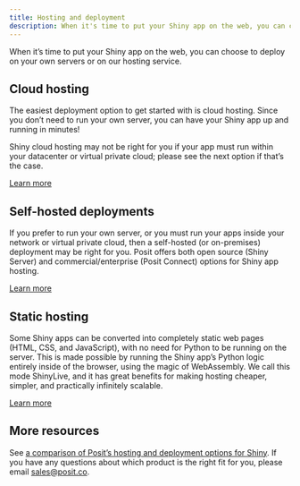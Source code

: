 ```yaml
---
title: Hosting and deployment
description: When it's time to put your Shiny app on the web, you can choose to deploy on your own servers or on our hosting service.
---
```


:::{.lead}
When it's time to put your Shiny app on the web, you can choose to deploy on your own servers or on our hosting service.
:::


## Cloud hosting

The easiest deployment option to get started with is cloud hosting.
Since you don't need to run your own server, you can have your Shiny app up and running in minutes!

Shiny cloud hosting may not be right for you if your app must run within your datacenter or virtual private cloud; please see the next option if that's the case.

<a class="btn btn-outline-dark btn-sm mt-3 no-icon" href="deploy-cloud.qmd">Learn more</a>

## Self-hosted deployments

If you prefer to run your own server, or you must run your apps inside your network or virtual private cloud, then a self-hosted (or on-premises) deployment may be right for you.
Posit offers both open source (Shiny Server) and commercial/enterprise (Posit Connect) options for Shiny app hosting.

<a class="btn btn-outline-dark btn-sm mt-3 no-icon" href="deploy-on-prem.qmd">Learn more</a>

## Static hosting

Some Shiny apps can be converted into completely static web pages (HTML, CSS, and JavaScript), with no need for Python to be running on the server.
This is made possible by running the Shiny app's Python logic entirely inside of the browser, using the magic of WebAssembly.
We call this mode ShinyLive, and it has great benefits for making hosting cheaper, simpler, and practically infinitely scalable.

<a class="btn btn-outline-dark btn-sm mt-3 no-icon" href="shinylive.qmd">Learn more</a>

## More resources

See [a comparison of Posit's hosting and deployment options for Shiny](https://posit.co/products/open-source/shinyserver/).
If you have any questions about which product is the right fit for you, please email <a href="mailto:sales@posit.co">sales@posit.co</a>.
